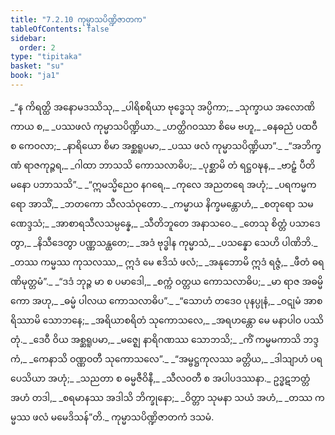 ```yaml
---
title: "7.2.10 ကုမ္မာသပိဏ္ဍိဇာတက"
tableOfContents: false
sidebar:
  order: 2
type: "tipitaka"
basket: "su"
book: "ja1"
---
```



<DynamicBreadcrumb />

<Division number="142" book="ja1">

<Paragraph number="1647" type="verses" book="ja1">
_“န ကိရတ္ထိ အနောမဒဿိသု,_  
_ပါရိစရိယာ ဗုဒ္ဓေသု အပ္ပိကာ;_  
_သုက္ခာယ အလောဏိကာယ စ,_  
_ပဿဖလံ ကုမ္မာသပိဏ္ဍိယာ._  

</Paragraph>

</Division>
<Division number="143" book="ja1">

<Paragraph number="1648" type="verses" book="ja1">
_ဟတ္ထိဂဝဿာ စိမေ ဗဟူ,_  
_ဓနဓညံ ပထဝီ စ ကေဝလာ;_  
_နာရိယော စိမာ အစ္ဆရူပမာ,_  
_ပဿ ဖလံ ကုမ္မာသပိဏ္ဍိယာ”._  

</Paragraph>

</Division>
<Division number="144" book="ja1">

<Paragraph number="1649" type="verses" book="ja1">
_“အဘိက္ခဏံ ရာဇကုဉ္ဇရ,_  
_ဂါထာ ဘာသသိ ကောသလာဓိပ;_  
_ပုစ္ဆာမိ တံ ရဋ္ဌဝဍ္ဎန,_  
_ဗာဠှံ ပီတိမနော ပဘာသသိ”._  

</Paragraph>

</Division>
<Division number="145" book="ja1">

<Paragraph number="1650" type="verses" book="ja1">
_“ဣမသ္မိညေဝ နဂရေ,_  
_ကုလေ အညတရေ အဟုံ;_  
_ပရကမ္မကရော အာသိံ,_  
_ဘတကော သီလသံဝုတော._  

</Paragraph>

</Division>
<Division number="146" book="ja1">

<Paragraph number="1651" type="verses" book="ja1">
_ကမ္မာယ နိက္ခမန္တောဟံ,_  
_စတုရော သမဏေဒ္ဒသံ;_  
_အာစာရသီလသမ္ပန္နေ,_  
_သီတိဘူတေ အနာသဝေ._  

</Paragraph>

</Division>
<Division number="147" book="ja1">

<Paragraph number="1652" type="verses" book="ja1">
_တေသု စိတ္တံ ပသာဒေတွာ,_  
_နိသီဒေတွာ ပဏ္ဏသန္ထတေ;_  
_အဒံ ဗုဒ္ဓါန ကုမ္မာသံ,_  
_ပသန္နော သေဟိ ပါဏိဘိ._  

</Paragraph>

</Division>
<Division number="148" book="ja1">

<Paragraph number="1653" type="verses" book="ja1">
_တဿ ကမ္မဿ ကုသလဿ,_  
ဣဒံ မေ ဧဒိသံ ဖလံ;_  
_အနုဘောမိ ဣဒံ ရဇ္ဇံ,_  
_ဖီတံ ဓရဏိမုတ္တမံ”._  

</Paragraph>

</Division>
<Division number="149" book="ja1">

<Paragraph number="1654" type="verses" book="ja1">
_“ဒဒံ ဘုဉ္ဇ မာ စ ပမာဒေါ,_  
_စက္ကံ ဝတ္တယ ကောသလာဓိပ;_  
_မာ ရာဇ အဓမ္မိကော အဟု,_  
_ဓမ္မံ ပါလယ ကောသလာဓိပ”._  

</Paragraph>

</Division>
<Division number="150" book="ja1">

<Paragraph number="1655" type="verses" book="ja1">
_“သောဟံ တဒေဝ ပုနပ္ပုနံ,_  
_ဝဋုမံ အာစရိဿာမိ သောဘနေ;_  
_အရိယာစရိတံ သုကောသလေ,_  
_အရဟန္တော မေ မနာပါဝ ပဿိတုံ._  

</Paragraph>

</Division>
<Division number="151" book="ja1">

<Paragraph number="1656" type="verses" book="ja1">
_ဒေဝီ ဝိယ အစ္ဆရူပမာ,_  
_မဇ္ဈေ နာရိဂဏဿ သောဘသိ;_  
_ကိံ ကမ္မမကာသိ ဘဒ္ဒကံ,_  
_ကေနာသိ ဝဏ္ဏဝတီ သုကောသလေ”._  

</Paragraph>

</Division>
<Division number="152" book="ja1">

<Paragraph number="1657" type="verses" book="ja1">
_“အမ္ဗဋ္ဌကုလဿ ခတ္တိယ,_  
_ဒါသျာဟံ ပရပေသိယာ အဟုံ;_  
_သညတာ စ ဓမ္မဇီဝိနီ,_  
_သီလဝတီ စ အပါပဒဿနာ._  

</Paragraph>

</Division>
<Division number="153" book="ja1">

<Paragraph number="1658" type="verses" book="ja1">
ဥဒ္ဓဋဘတ္တံ အဟံ တဒါ,_  
_စရမာနဿ အဒါသိ ဘိက္ခုနော;_  
_ဝိတ္တာ သုမနာ သယံ အဟံ,_  
_တဿ ကမ္မဿ ဖလံ မမေဒိသန်”တိ._  


</Paragraph>
</Division>

<Paragraph number="1659" type="center" book="ja1">
ကုမ္မာသပိဏ္ဍိဇာတကံ ဒသမံ.
</Paragraph>